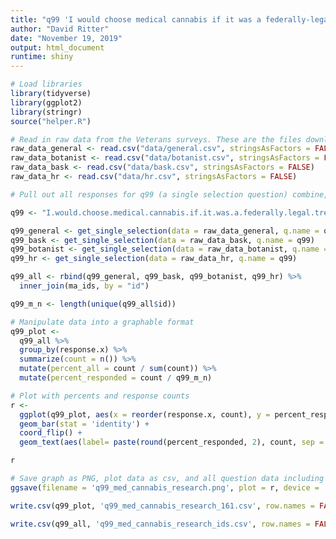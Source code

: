 ```yaml
---
title: "q99 'I would choose medical cannabis if it was a federally-legal treatment option.' "
author: "David Ritter"
date: "November 19, 2019"
output: html_document
runtime: shiny
---
```


```r
# Load libraries
library(tidyverse)
library(ggplot2)
library(stringr)
source("helper.R")
```

```r
# Read in raw data from the Veterans surveys. These are the files downloaded from survey monkey saved as a .csv
raw_data_general <- read.csv("data/general.csv", stringsAsFactors = FALSE)
raw_data_botanist <- read.csv("data/botanist.csv", stringsAsFactors = FALSE)
raw_data_bask <- read.csv("data/bask.csv", stringsAsFactors = FALSE)
raw_data_hr <- read.csv("data/hr.csv", stringsAsFactors = FALSE)
```

```r
# Pull out all responses for q99 (a single selection question) combine, then determine 'question n'

q99 <- "I.would.choose.medical.cannabis.if.it.was.a.federally.legal.treatment.option."

q99_general <- get_single_selection(data = raw_data_general, q.name = q99)
q99_bask <- get_single_selection(data = raw_data_bask, q.name = q99)
q99_botanist <- get_single_selection(data = raw_data_botanist, q.name = q99)
q99_hr <- get_single_selection(data = raw_data_hr, q.name = q99)

q99_all <- rbind(q99_general, q99_bask, q99_botanist, q99_hr) %>%
  inner_join(ma_ids, by = "id")

q99_m_n <- length(unique(q99_all$id))
```


```r
# Manipulate data into a graphable format
q99_plot <- 
  q99_all %>%
  group_by(response.x) %>%
  summarize(count = n()) %>%
  mutate(percent_all = count / sum(count)) %>%
  mutate(percent_responded = count / q99_m_n)
```

```r
# Plot with percents and response counts
r <- 
  ggplot(q99_plot, aes(x = reorder(response.x, count), y = percent_responded)) +
  geom_bar(stat = 'identity') +
  coord_flip() +
  geom_text(aes(label= paste(round(percent_responded, 2), count, sep = "***")))

r
```

```r
# Save graph as PNG, plot data as csv, and all question data including response IDs as csv (save question n and N at end of plot file as "_x.x")
ggsave(filename = 'q99_med_cannabis_research.png', plot = r, device = 'png')

write.csv(q99_plot, 'q99_med_cannabis_research_161.csv', row.names = FALSE)

write.csv(q99_all, 'q99_med_cannabis_research_ids.csv', row.names = FALSE)

```